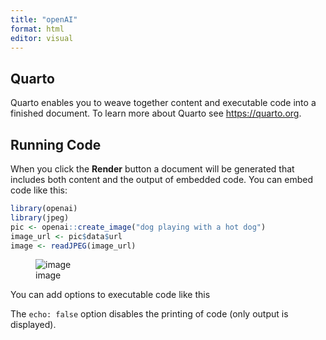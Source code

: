 ```yaml
---
title: "openAI"
format: html
editor: visual
---
```


## Quarto

Quarto enables you to weave together content and executable code into a finished document. To learn more about Quarto see <https://quarto.org>.

## Running Code

When you click the **Render** button a document will be generated that includes both content and the output of embedded code. You can embed code like this:

```r
library(openai)
library(jpeg)
pic <- openai::create_image("dog playing with a hot dog")
image_url <- pic$data$url
image <- readJPEG(image_url)
```

![image](pic$data$url)



You can add options to executable code like this


The `echo: false` option disables the printing of code (only output is displayed).
